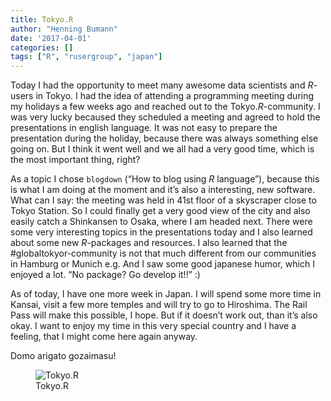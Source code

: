 ```yaml
---
title: Tokyo.R
author: "Henning Bumann"
date: '2017-04-01'
categories: []
tags: ["R", "rusergroup", "japan"]
---
```


Today I had the opportunity to meet many awesome data scientists and *R*-users in Tokyo. I had the idea of attending a programming meeting during my holidays a few weeks ago and reached out to the Tokyo.*R*-community. I was very lucky becaused they scheduled a meeting and agreed to hold the presentations in english language. It was not easy to prepare the presentation during the holiday, because there was always something else going on. But I think it went well and we all had a very good time, which is the most important thing, right?

As a topic I chose `blogdown` ("How to blog using *R* language"), because this is what I am doing at the moment and it's also a interesting, new software. What can I say: the meeting was held in 41st floor of a skyscraper close to Tokyo Station. So I could finally get a very good view of the city and also easily catch a Shinkansen to Osaka, where I am headed next. There were some very interesting topics in the presentations today and I also learned about some new *R*-packages and resources. I also learned that the #globaltokyor-community is not that much different from our communities in Hamburg or Munich e.g. And I saw some good japanese humor, which I enjoyed a lot. "No package? Go develop it!!" :)

As of today, I have one more week in Japan. I will spend some more time in Kansai, visit a few more temples and will try to go to Hiroshima. The Rail Pass will make this possible, I hope. But if it doesn't work out, than it's also okay. I want to enjoy my time in this very special country and I have a feeling, that I might come here again anyway.

Domo arigato gozaimasu!

![Tokyo.R](/img/tokyo_r.jpg)